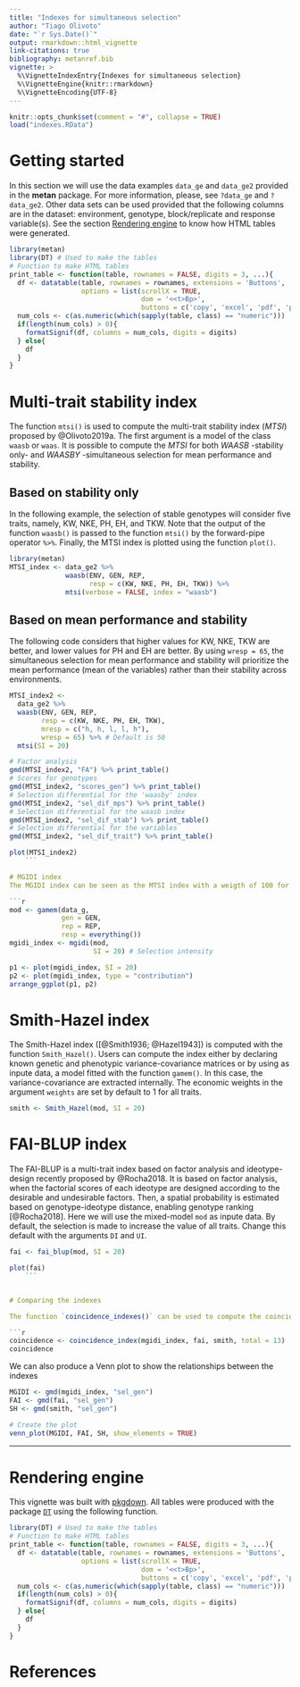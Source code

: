 ```yaml
---
title: "Indexes for simultaneous selection"
author: "Tiago Olivoto"
date: "`r Sys.Date()`"
output: rmarkdown::html_vignette
link-citations: true
bibliography: metanref.bib 
vignette: >
  %\VignetteIndexEntry{Indexes for simultaneous selection}
  %\VignetteEngine{knitr::rmarkdown}
  %\VignetteEncoding{UTF-8}
---
```



```r
knitr::opts_chunk$set(comment = "#", collapse = TRUE)
load("indexes.RData")


```


# Getting started
In this section we will use the data examples `data_ge` and `data_ge2`  provided in the **metan** package. For more information, please, see `?data_ge` and `?data_ge2`. Other data sets can be used provided that the following columns are in the dataset: environment, genotype, block/replicate and response variable(s). See the section [Rendering engine](#rendering) to know how HTML tables were generated.


```r
library(metan)
library(DT) # Used to make the tables
# Function to make HTML tables
print_table <- function(table, rownames = FALSE, digits = 3, ...){
  df <- datatable(table, rownames = rownames, extensions = 'Buttons',
                  options = list(scrollX = TRUE, 
                                 dom = '<<t>Bp>',
                                 buttons = c('copy', 'excel', 'pdf', 'print')), ...)
  num_cols <- c(as.numeric(which(sapply(table, class) == "numeric")))
  if(length(num_cols) > 0){
    formatSignif(df, columns = num_cols, digits = digits)
  } else{
    df
  }
}

```

# Multi-trait stability index
The function `mtsi()` is used to compute the multi-trait stability index (*MTSI*) proposed by @Olivoto2019a. The first argument is a model of the class `waasb` or `waas`. It is possible to compute the *MTSI* for both *WAASB* -stability only- and *WAASBY* -simultaneous selection for mean performance and stability.

## Based on stability only

In the following example, the selection of stable genotypes will consider five traits, namely, KW, NKE, PH, EH, and TKW. Note that the output of the function `waasb()` is passed to the function `mtsi()` by the forward-pipe operator `%>%`. Finally, the MTSI index is plotted using the function `plot()`.

```r
library(metan)
MTSI_index <- data_ge2 %>%
              waasb(ENV, GEN, REP,
                    resp = c(KW, NKE, PH, EH, TKW)) %>%
              mtsi(verbose = FALSE, index = "waasb")

```


## Based on mean performance and stability

The following code considers that higher values for KW, NKE, TKW are better, and lower values for PH and EH are better. By using `wresp = 65`, the simultaneous selection for mean performance and stability will prioritize the mean performance (mean of the variables) rather than their stability across environments.

```r
MTSI_index2 <- 
  data_ge2 %>%
  waasb(ENV, GEN, REP,
        resp = c(KW, NKE, PH, EH, TKW),
        mresp = c("h, h, l, l, h"),
        wresp = 65) %>% # Default is 50
  mtsi(SI = 20)

```


```r
# Factor analysis
gmd(MTSI_index2, "FA") %>% print_table()
# Scores for genotypes
gmd(MTSI_index2, "scores_gen") %>% print_table()
# Selection differential for the 'waasby' index
gmd(MTSI_index2, "sel_dif_mps") %>% print_table()
# Selection differential for the waasb index
gmd(MTSI_index2, "sel_dif_stab") %>% print_table()
# Selection differential for the variables
gmd(MTSI_index2, "sel_dif_trait") %>% print_table()

plot(MTSI_index2)
    ```

# MGIDI index
The MGIDI index can be seen as the MTSI index with a weigth of 100 for mean performance. This index is computed with the function `mgidi()`. Here, we will use the example data `data_g()`. By default, all traits are assumed to be increased. To change this default, use the argument `ideotype`. For example, if for three traits, the first one is assumed to be decreased and the last two are assumed to be increased, use `ideotype = c("l, h, h")`.

```r
mod <- gamem(data_g,
             gen = GEN,
             rep = REP,
             resp = everything())
mgidi_index <- mgidi(mod,
                     SI = 20) # Selection intensity

```

```r
p1 <- plot(mgidi_index, SI = 20)
p2 <- plot(mgidi_index, type = "contribution")
arrange_ggplot(p1, p2)
```

# Smith-Hazel index
The Smith-Hazel index ([@Smith1936; @Hazel1943]) is computed with the function `Smith_Hazel()`. Users can compute the index either by declaring known genetic and phenotypic variance-covariance matrices or by using as inpute data, a model fitted with the function `gamem()`. In this case, the variance-covariance are extracted internally. The economic weights in the argument `weights` are set by default to 1 for all traits.

```r
smith <- Smith_Hazel(mod, SI = 20)

```




# FAI-BLUP index
The FAI-BLUP is a multi-trait index based on factor analysis and ideotype-design recently proposed by @Rocha2018. It is based on factor analysis, when the factorial scores of each ideotype are designed according to the desirable and undesirable factors. Then, a spatial probability is estimated based on genotype-ideotype distance, enabling genotype ranking [@Rocha2018]. Here we will use the mixed-model `mod` as inpute data. By default, the selection is made to increase the value of all traits. Change this default with the arguments `DI` and `UI`.


```r

fai <- fai_blup(mod, SI = 20)

```

```r
plot(fai)
    ```


# Comparing the indexes

The function `coincidence_indexes()` can be used to compute the coincidence index described by @Hamblin1986, among the multi-trait indexes implemented in `metan`. To do that, just use a comma-separated list of indexes as inpute data and inform the total number of genotypes.

```r
coincidence <- coincidence_index(mgidi_index, fai, smith, total = 13)
coincidence

```

We can also produce a Venn plot to show the relationships between the indexes

```r
MGIDI <- gmd(mgidi_index, "sel_gen")
FAI <- gmd(fai, "sel_gen")
SH <- gmd(smith, "sel_gen")

# Create the plot
venn_plot(MGIDI, FAI, SH, show_elements = TRUE)
```





_______________________________________________________________________________________________
# Rendering engine {#rendering}

This vignette was built with [pkgdown](https://pkgdown.r-lib.org/). All tables were produced with the package [`DT`](https://rstudio.github.io/DT/) using the following function.

```r

library(DT) # Used to make the tables
# Function to make HTML tables
print_table <- function(table, rownames = FALSE, digits = 3, ...){
  df <- datatable(table, rownames = rownames, extensions = 'Buttons',
                  options = list(scrollX = TRUE, 
                                 dom = '<<t>Bp>',
                                 buttons = c('copy', 'excel', 'pdf', 'print')), ...)
  num_cols <- c(as.numeric(which(sapply(table, class) == "numeric")))
  if(length(num_cols) > 0){
    formatSignif(df, columns = num_cols, digits = digits)
  } else{
    df
  }
}

```




# References

